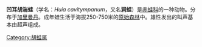 {{NoteTA|G1=LS}}
{{Speciesbox
| name = 凹耳胡湍蛙
| image = Huia cavitympanum (10.3897-evolsyst.2.27020) Figure 4 (cropped).jpg
| status = LC | status_system = IUCN3.1
| genus = Huia
| species = cavitympanum
| authority = ([[George_Albert_Boulenger|Boulenger]], 1896)
| synonyms =
* ''Rana cavitympanum'' [[Boulenger|Boulenger]], 1893
* ''Rana (Hylorana) cavitympanum'' — [[Boulenger|Boulenger]], 1920
* ''Rana (Hylarana) cavitympanum'' — [[Van_Kampen|Van Kampen]], 1923
* ''Amolops cavitympanum'' — [[Inger|Inger]], 1966
* ''Huia cavitympanum'' — [[Yang|Yang]], 1991
* ''Amolops (Huia) cavitympanum'' — [[Dubois|Dubois]], 1992
}}
'''凹耳胡湍蛙'''（学名：''Huia cavitympanum''，又名'''涧蛙'''）是[[赤蛙科|赤蛙科]]的一种动物。分布于[[加里曼丹|加里曼丹]]。成年蛙生活于海拔250-750米的[[原始森林|原始森林]]中。雄性发出的叫声基本由超声组成。
{{wikispecies|Huia cavitympanum}}
{{Taxonbar|from=Q2276789}}

[[Category:胡蛙属|Category:胡蛙属]]


{{amphibian-stub}}
